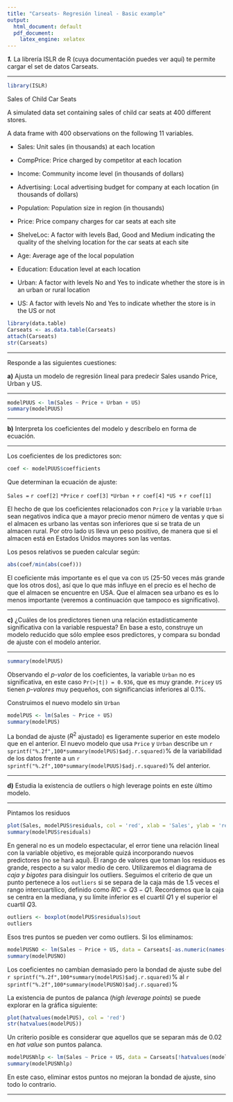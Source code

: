 ---
title: "Carseats- Regresión lineal - Basic example"
output:
  html_document: default
  pdf_document:
    latex_engine: xelatex
---

***1.*** La librería ISLR de R (cuya documentación puedes ver aquí) te permite cargar el set de datos Carseats.

* * * *

```{r setup, message=FALSE}
library(ISLR)
```

####### Sales of Child Car Seats

A simulated data set containing sales of child car seats at 400 different stores.

A data frame with 400 observations on the following 11 variables.

* Sales: Unit sales (in thousands) at each location

* CompPrice: Price charged by competitor at each location

* Income: Community income level (in thousands of dollars)

* Advertising: Local advertising budget for company at each location (in thousands of dollars)

* Population: Population size in region (in thousands)

* Price: Price company charges for car seats at each site

* ShelveLoc: A factor with levels Bad, Good and Medium indicating the quality of the shelving location for the car seats at each site

* Age: Average age of the local population

* Education: Education level at each location

* Urban: A factor with levels No and Yes to indicate whether the store is in an urban or rural location

* US: A factor with levels No and Yes to indicate whether the store is in the US or not

```{r loading_data}
library(data.table)
Carseats <- as.data.table(Carseats)
attach(Carseats)
str(Carseats)
```

* * * *

Responde a las siguientes cuestiones:

**a)** Ajusta un modelo de regresión lineal para predecir Sales usando Price, Urban y US.

* * * *

```{r}
modelPUUS <- lm(Sales ~ Price + Urban + US)
summary(modelPUUS)
```

* * * *

**b)** Interpreta los coeficientes del modelo y descríbelo en forma de ecuación.

* * * *

Los coeficientes de los predictores son:

```{r}
coef <- modelPUUS$coefficients  
```

Que determinan la ecuación de ajuste:

`Sales =` `r coef[2]` `*Price` `r coef[3]` `*Urban +` `r coef[4]` `*US +` `r coef[1]`

El hecho de que los coeficientes relacionados con `Price` y la variable `Urban` sean negativos indica que a mayor precio menor número de ventas y que si el almacen es urbano las ventas son inferiores que si se trata de un almacen rural. Por otro lado `US` lleva un peso positivo, de manera que si el almacen está en Estados Unidos mayores son las ventas.


Los pesos relativos se pueden calcular según:
```{r}
abs(coef/min(abs(coef)))
```
El coeficiente más importante es el que va con `US` (25-50 veces más grande que los otros dos), así que lo que más influye en el precio es el hecho de que el almacen se encuentre en USA. Que el almacen sea urbano es es lo menos importante (veremos a continuación que tampoco es significativo).

* * * *

**c)** ¿Cuáles de los predictores tienen una relación estadísticamente significativa con la variable respuesta? En base a esto, construye un modelo reducido que sólo emplee esos predictores, y compara su bondad de ajuste con el modelo anterior. 

* * * *

```{r}
summary(modelPUUS)
```

Observando el *p-valor* de los coeficientes, la variable `Urban` no es significativa, en este caso `Pr(>|t|) = 0.936`, que es muy grande. `Price`y `US` tienen *p-valores* muy pequeños, con significancias inferiores al 0.1%.

Construimos el nuevo modelo sin `Urban`

```{r}
modelPUS <- lm(Sales ~ Price + US)
summary(modelPUS)
```
La bondad de ajuste ($R^2$ ajustado) es ligeramente superior en este modelo que en el anterior. El nuevo modelo que usa `Price` y `Urban` describe un `r sprintf("%.2f",100*summary(modelPUS)$adj.r.squared)`% de la variabilidad de los datos frente a un `r sprintf("%.2f",100*summary(modelPUUS)$adj.r.squared)`% del anterior.



* * * *

**d)** Estudia la existencia de outliers o high leverage points en este último modelo.

* * * *

Pintamos los residuos
```{r}
plot(Sales, modelPUS$residuals, col = 'red', xlab = 'Sales', ylab = 'residuals')
summary(modelPUS$residuals)
```

En general no es un modelo espectacular, el error tiene una relación lineal con la variable objetivo, es mejorable quizá incorporando nuevos predictores (no se hará aquí). El rango de valores que toman los residuos es grande, respecto a su valor medio de cero. Utilizaremos el diagrama de *caja y bigotes* para disinguir los outliers. Seguimos el criterio de que un punto pertenece a los `outliers` si se separa de la caja más de 1.5 veces el rango intercuartílico, definido como $RIC = Q3 - Q1$. Recordemos que la caja se centra en la mediana, y su límite inferior es el cuartil $Q1$ y el superior el cuartil $Q3$. 

```{r}
outliers <- boxplot(modelPUS$residuals)$out
outliers
```

Esos tres puntos se pueden ver como outliers. Si los eliminamos:

```{r}
modelPUSNO <- lm(Sales ~ Price + US, data = Carseats[-as.numeric(names(outliers))])
summary(modelPUSNO)
```

Los coeficientes no cambian demasiado pero la bondad de ajuste sube del `r sprintf("%.2f",100*summary(modelPUS)$adj.r.squared)`% al `r sprintf("%.2f",100*summary(modelPUSNO)$adj.r.squared)`%

La existencia de puntos de palanca (*high leverage points*) se puede explorar en la gráfica siguiente:

```{r}
plot(hatvalues(modelPUS), col = 'red')
str(hatvalues(modelPUS))
```

Un criterio posible es considerar que aquellos que se separan más de 0.02 en *hat value* son puntos palanca.

```{r}
modelPUSNhlp <- lm(Sales ~ Price + US, data = Carseats[!hatvalues(modelPUS) > 0.02]) 
summary(modelPUSNhlp)
```

En este caso, eliminar estos puntos no mejoran la bondad de ajuste, sino todo lo contrario.

* * * *
